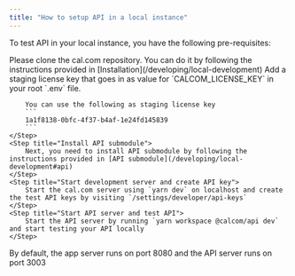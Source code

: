 ```yaml
---
title: "How to setup API in a local instance"
---
```


To test API in your local instance, you have the following pre-requisites:

<Steps>
    <Step title="Clone the cal.com repository">
        Please clone the cal.com repository. You can do it by following the instructions provided in [Installation](/developing/local-development)
    </Step>
    <Step title="Add license key in .env">
        Add a staging license key that goes in as value for `CALCOM_LICENSE_KEY` in your root `.env` file.

        You can use the following as staging license key
        ```
        1a1f8138-0bfc-4f37-b4af-1e24fd145839
        ```
    </Step>
    <Step title="Install API submodule">
        Next, you need to install API submodule by following the instructions provided in [API submodule](/developing/local-development#api)
    </Step>
    <Step title="Start development server and create API key">
        Start the cal.com server using `yarn dev` on localhost and create the test API keys by visiting `/settings/developer/api-keys`
    </Step>
    <Step title="Start API server and test API">
        Start the API server by running `yarn workspace @calcom/api dev` and start testing your API locally
    </Step>
</Steps>

<Info>By default, the app server runs on port 8080 and the API server runs on port 3003</Info>
